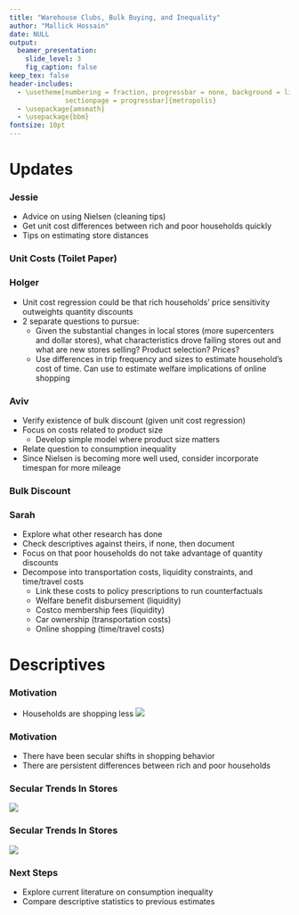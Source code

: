 ```yaml
---
title: "Warehouse Clubs, Bulk Buying, and Inequality"
author: "Mallick Hossain"
date: NULL
output:
  beamer_presentation:
    slide_level: 3
    fig_caption: false
keep_tex: false
header-includes:
  - \usetheme[numbering = fraction, progressbar = none, background = light, 
              sectionpage = progressbar]{metropolis}
  - \usepackage{amsmath}
  - \usepackage{bbm}
fontsize: 10pt
---
```


# Updates

### Jessie
  + Advice on using Nielsen (cleaning tips)
  + Get unit cost differences between rich and poor households quickly
  + Tips on estimating store distances
    
### Unit Costs (Toilet Paper)
\input{../code/6_paper/tables/tpUnitCost.tex}

### Holger
  + Unit cost regression could be that rich households' price sensitivity outweights quantity discounts
  + 2 separate questions to pursue:
      * Given the substantial changes in local stores (more supercenters and dollar stores), what characteristics drove failing stores out and what are new stores selling? Product selection? Prices?
      * Use differences in trip frequency and sizes to estimate household's cost of time. Can use to estimate welfare implications of online shopping
        
### Aviv
  + Verify existence of bulk discount (given unit cost regression)
  + Focus on costs related to product size
      * Develop simple model where product size matters
  + Relate question to consumption inequality
  + Since Nielsen is becoming more well used, consider incorporate timespan for more mileage
  
### Bulk Discount
\input{../code/6_paper/tables/tpBulkDiscount.tex}
    
### Sarah
  + Explore what other research has done
  + Check descriptives against theirs, if none, then document
  + Focus on that poor households do not take advantage of quantity discounts
  + Decompose into transportation costs, liquidity constraints, and time/travel costs
      * Link these costs to policy prescriptions to run counterfactuals
      * Welfare benefit disbursement (liquidity)
      * Costco membership fees (liquidity)
      * Car ownership (transportation costs)
      * Online shopping (time/travel costs)

# Descriptives
### Motivation
* Households are shopping less 
![](../code/5_figures/aggregateTrips.png)

### Motivation
* There have been secular shifts in shopping behavior 
* There are persistent differences between rich and poor households

### Secular Trends In Stores
![](../code/5_figures/yearChannelFEUrban.png)

### Secular Trends In Stores
![](../code/5_figures/yearChannelFERural.png)

### Next Steps
* Explore current literature on consumption inequality
* Compare descriptive statistics to previous estimates
